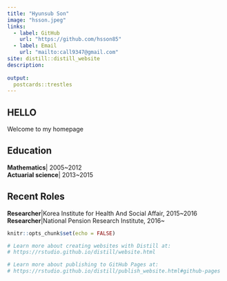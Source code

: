 ```yaml
---
title: "Hyunsub Son"
image: "hsson.jpeg"
links:
  - label: GitHub
    url: "https://github.com/hsson85"
  - label: Email
    url: "mailto:call9347@gmail.com"
site: distill::distill_website
description: 
  
output:
  postcards::trestles
---
```

## HELLO
Welcome to my homepage

## Education
**Mathematics**| 2005~2012\
**Actuarial science**| 2013~2015

## Recent Roles
**Researcher**|Korea Institute for Health And Social Affair, 2015~2016\
**Researcher**|National Pension Research Institute, 2016~

```r
knitr::opts_chunk$set(echo = FALSE)

# Learn more about creating websites with Distill at:
# https://rstudio.github.io/distill/website.html

# Learn more about publishing to GitHub Pages at:
# https://rstudio.github.io/distill/publish_website.html#github-pages

```

